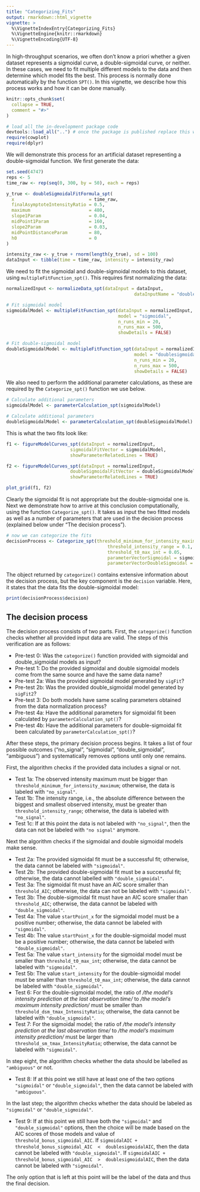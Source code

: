 ```yaml
---
title: "Categorizing_Fits"
output: rmarkdown::html_vignette
vignette: >
  %\VignetteIndexEntry{Categorizing_Fits}
  %\VignetteEngine{knitr::rmarkdown}
  %\VignetteEncoding{UTF-8}
---
```


In high-throughput scenarios, we often don't know a priori whether a given dataset represents a sigmoidal curve, a double-sigmoidal curve, or neither. In these cases, we need to fit multiple different models to the data and then determine which model fits the best. This process is normally done automatically by the function `SPT()`. In this vignette, we describe how this process works and how it can be done manually.


```r
knitr::opts_chunk$set(
  collapse = TRUE,
  comment = "#>"
)
```

```r
# load all the in-development package code
devtools::load_all("..") # once the package is published replace this with library(SPT)
require(cowplot)
require(dplyr)
```

We will demonstrate this process for an artificial dataset representing a double-sigmoidal function. We first generate the data:

```r
set.seed(4747)
reps <- 5
time_raw <- rep(seq(0, 300, by = 50), each = reps)

y_true <- doubleSigmoidalFitFormula_spt(
  x                            = time_raw,
  finalAsymptoteIntensityRatio = 0.5,
  maximum                      = 480,
  slope1Param                  = 0.04,
  midPoint1Param               = 160,
  slope2Param                  = 0.03,
  midPointDistanceParam        = 80,
  h0                           = 0
)

intensity_raw <- y_true + rnorm(length(y_true), sd = 100)
dataInput <- tibble(time = time_raw, intensity = intensity_raw)
```

We need to fit the sigmoidal and double-sigmoidal models to this dataset, using `multipleFitFunction_spt()`. This requires first normalizing the data:
```r
normalizedInput <- normalizeData_spt(dataInput = dataInput, 
                                                dataInputName = "doubleSigmoidalSample")

# Fit sigmoidal model
sigmoidalModel <- multipleFitFunction_spt(dataInput = normalizedInput,
                                          model = "sigmoidal",
                                          n_runs_min = 20,
                                          n_runs_max = 500,
                                          showDetails = FALSE)

# Fit double-sigmoidal model
doubleSigmoidalModel <- multipleFitFunction_spt(dataInput = normalizedInput,
                                                model = "doublesigmoidal",
                                                n_runs_min = 20,
                                                n_runs_max = 500,
                                                showDetails = FALSE)
```

We also need to perform the additional parameter calculations, as these are required by the `Categorize_spt()` function we use below.

```r
# Calculate additional parameters
sigmoidalModel <- parameterCalculation_spt(sigmoidalModel)

# Calculate additional parameters
doubleSigmoidalModel <- parameterCalculation_spt(doubleSigmoidalModel)
```

This is what the two fits look like:
```r
f1 <- figureModelCurves_spt(dataInput = normalizedInput,
                        sigmoidalFitVector = sigmoidalModel,
                        showParameterRelatedLines = TRUE)

f2 <- figureModelCurves_spt(dataInput = normalizedInput,
                        doubleSigmoidalFitVector = doubleSigmoidalModel,
                        showParameterRelatedLines = TRUE)

plot_grid(f1, f2)
```

Clearly the sigmoidal fit is not appropriate but the double-sigmoidal one is. Next we demonstrate how to arrive at this conclusion computationally, using the function `Categorize_spt()`. It takes as input the two fitted models as well as a number of parameters that are used in the decision process (explained below under "The decision process").


```r
# now we can categorize the fits
decisionProcess <- Categorize_spt(threshold_minimum_for_intensity_maximum = 0.3,
                                      threshold_intensity_range = 0.1,
                                      threshold_t0_max_int = 0.05,
                                      parameterVectorSigmoidal = sigmoidalModel,
                                      parameterVectorDoubleSigmoidal = doubleSigmoidalModel)
```

The object returned by `categorize()` contains extensive information about the decision process, but the key component is the `decision` variable. Here, it states that the data fits the double-sigmoidal model:
```r
print(decisionProcess$decision)
```


## The decision process

The decision process consists of two parts. First, the `categorize()` function checks whether all provided input data are valid. The steps of this verification are as follows:

* Pre-test 0: Was the `categorize()` function provided with sigmoidal and double_sigmoidal models as input?
* Pre-test 1: Do the provided sigmoidal and double sigmoidal models come from the same source and have the same data name?
* Pre-test 2a: Was the provided sigmoidal model generated by `sigFit`?
* Pre-test 2b: Was the provided double_sigmoidal model generated by `sigFit2`?
* Pre-test 3: Do both models have same scaling parameters obtained from the data normalization process?
* Pre-test 4a: Have the additional parameters for sigmoidal fit been calculated by `parameterCalculation_spt()`?
* Pre-test 4b: Have the additional parameters for double-sigmoidal fit been calculated by `parameterCalculation_spt()`?

After these steps, the primary decision process begins. It takes a list of four possible outcomes ("no_signal", "sigmoidal", "double_sigmoidal", "ambiguous") and systematically removes options until only one remains.

First, the algorithm checks if the provided data includes a signal or not.

* Test 1a: The observed intensity maximum must be bigger than `threshold_minimum_for_intensity_maximum`; otherwise, the data is labeled with `"no_signal"`.
* Test 1b: The intensity range, i.e., the absolute difference between the biggest and smallest observed intensity, must be greater than `threshold_intensity_range`; otherwise, the data is labeled with `"no_signal"`.
* Test 1c: If at this point the data is not labeled with `"no_signal"`, then the data can not be labeled with `"no signal"` anymore.

Next the algorithm checks if the sigmoidal and double sigmoidal models make sense.

* Test 2a: The provided sigmoidal fit must be a successful fit; otherwise, the data cannot be labeled with `"sigmoidal"`.
* Test 2b: The provided double-sigmoidal fit must be a successful fit; otherwise, the data cannot labelled with `"double_sigmoidal"`.
* Test 3a: The sigmoidal fit must have an AIC score smaller than `threshold_AIC`; otherwise, the data can not be labeled with `"sigmoidal"`.
* Test 3b: The double-sigmoidal fit must have an AIC score smaller than `threshold_AIC`; otherwise, the data cannot be labeled with `"double_sigmoidal"`.
* Test 4a: The value `startPoint_x` for the sigmoidal model must be a positive number; otherwise, the data cannot be labeled with `"sigmoidal"`.
* Test 4b: The value `startPoint_x` for the double-sigmoidal model must be a positive number; otherwise, the data cannot be labeled with `"double_sigmoidal"`.
* Test 5a: The value `start_intensity` for the sigmoidal model must be smaller than `threshold_t0_max_int`; otherwise, the data cannot be labeled with `"sigmoidal"`.
* Test 5b: The value `start_intensity` for the double-sigmoidal model must be smaller than `threshold_t0_max_int`; otherwise, the data cannot be labeled with `"double_sigmoidal"`.
* Test 6: For the double-sigmoidal model, the ratio of _/the model's intensity prediction at the last observation time/_ to _/the model's maximum intensity prediction/_ must be smaller than `threshold_dsm_tmax_IntensityRatio`; otherwise, the data cannot be labeled with `"double_sigmoidal"`.
* Test 7: For the sigmoidal model; the ratio of _/the model's intensity prediction at the last observation time/_ to _/the model's maximum intensity prediction/_ must be larger than `threshold_sm_tmax_IntensityRatio`; otherwise, the data cannot be labeled with `"sigmoidal"`.

In step eight, the algorithm checks whether the data should be labelled as `"ambiguous"` or not.

* Test 8: If at this point we still have at least one of the two options `"sigmoidal"` or `"double_sigmoidal"`, then the data cannot be labeled with `"ambiguous"`.

In the last step; the algorithm checks whether the data should be labeled as `"sigmoidal"` or `"double_sigmoidal"`.

* Test 9: If at this point we still have both the `"sigmoidal"` and `"double_sigmoidal"` options, then the choice will be made based on the AIC scores of those models and value of `threshold_bonus_sigmoidal_AIC`. If `sigmoidalAIC + threshold_bonus_sigmoidal_AIC  <  doublesigmoidalAIC`, then the data cannot be labeled with `"double_sigmoidal"`. If `sigmoidalAIC + threshold_bonus_sigmoidal_AIC  >  doublesigmoidalAIC`, then the data cannot be labeled with `"sigmoidal"`.

The only option that is left at this point will be the label of the data and thus the final decision.
